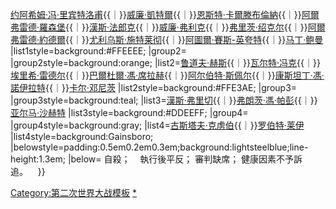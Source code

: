 {{Navbox
|name=紐倫堡審判主要被訴人
|title=[[纽伦堡审判]][[纽伦堡审判#审判结果|主要被訴人]]
|titlestyle=background:lightsteelblue;
|groupstyle=background:lightsteelblue;
|liststyle=padding:0.25em0;line-height:1.4em;<!--otherwiselistscanappeartoformcontinuouswhole-->
|image=[[File:Defendants in the dock at nuremberg trials.jpg|180px]]
|group1={{fontcolor|#FFFFFF|死刑}}
|group1style=background:red;
|list1=[[赫尔曼·戈林]]{{KIA|死亡方式}}{{｜}}[[约阿希姆·冯·里宾特洛甫]]{{｜}}[[威廉·凱特爾]]{{｜}}[[恩斯特·卡爾滕布倫納]]{{｜}}[[阿爾弗雷德·羅森堡]]{{｜}}[[漢斯·法郎克]]{{｜}}[[威廉·弗利克]]{{｜}}[[弗里茨·绍克尔]]{{｜}}[[阿爾弗雷德·約德爾]]{{smallsup|2}}{{｜}}[[尤利乌斯·施特莱彻]]{{｜}}[[阿圖爾·賽斯-英夸特]]{{｜}}[[马丁·鲍曼]]{{Executed}}
|list1style=background:#FFEEEE;
|group2={{fontcolor|#FFFFFF|監禁}}
|group2style=background:orange;
|list2=[[鲁道夫·赫斯]]{{｜}}[[瓦尔特·冯克]]{{｜}}[[埃里希·雷德尔]]{{｜}}[[巴爾杜爾·馮·席拉赫]]{{｜}}[[阿尔伯特·斯佩尔]]{{｜}}[[康斯坦丁·馮·諾伊拉特]]{{｜}}[[卡尔·邓尼茨]]
|list2style=background:#FFE3AE;
|group3={{fontcolor|#FFFFFF|無罪}}
|group3style=background:teal;
|list3=[[漢斯·弗里切]]{{｜}}[[弗朗茨·馮·帕彭]]{{｜}}[[亚尔马·沙赫特]]
|list3style=background:#DDEEFF;
|group4={{fontcolor|#FFFFFF|其他}}
|group4style=background:gray;
|list4=[[古斯塔夫·克虏伯]]{{smallsup|4}}{{｜}}[[罗伯特·莱伊]]{{smallsup|1}}
|list4style=background:Gainsboro;
|belowstyle=padding:0.5em0.2em0.3em;background:lightsteelblue;line-height:1.3em;
|below={{smallsup|1}}&nbsp;自殺；&nbsp;&nbsp;&nbsp;{{smallsup|2}}&nbsp;執行後平反；{{smallsup|3}}&nbsp;審判缺席；&nbsp;{{smallsup|4}}健康因素不予訴追。&nbsp;&nbsp;&nbsp;
}}<noinclude>
[[Category:第二次世界大战模板]]
[[Category:軍事法庭|*]]
</noinclude>